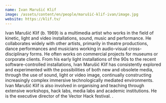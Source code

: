 ```yaml
---
name: Ivan Marušić Klif
image: /assets/content/en/people/marušić-klif-ivan/image.jpg
website: https://klif.tv/
---
```

Ivan Marušić Klif (b. 1969) is a multimedia artist who works in the field of kinetic, light and video installations, sound, music and performance. He collaborates widely with other artists, primarily in theatre productions, dance performances and musicians working in audio-visual cross-disciplinary forms. He often works on commercial projects for museums or corporate clients. From his early light installations of the 90s to the recent software-controlled installations, Ivan Marušić Klif has consistently explored and experimented with the possibilities of both new and obsolete media, through the use of sound, light or video image, continually constructing increasingly complex immersive technologically mediated environments. Ivan Marušić Klif is also involved in organising and teaching through extensive workshops, hack labs, media labs and academic institutions. He is the executive director of the Vector Hack festival.
.
